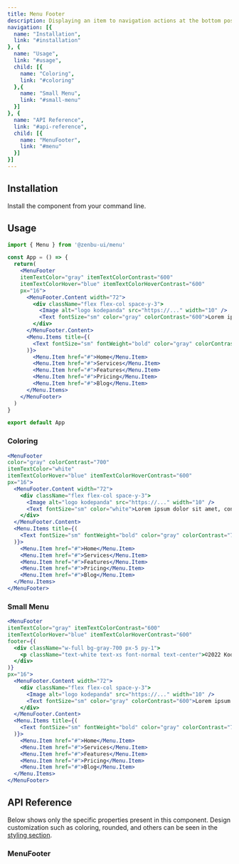 ```yaml
---
title: Menu Footer
description: Displaying an item to navigation actions at the bottom position.
navigation: [{
  name: "Installation",
  link: "#installation"
}, {
  name: "Usage",
  link: "#usage",
  child: [{
    name: "Coloring",
    link: "#coloring"
  },{
    name: "Small Menu",
    link: "#small-menu"
  }]
}, {
  name: "API Reference",
  link: "#api-reference",
  child: [{
    name: "MenuFooter",
    link: "#menu"
  }]
}]
---
```


<PreviewMenuFooter />

## Installation
Install the component from your command line.

<NpmInstall packageName="@zenbu-ui/menu" />

## Usage

```jsx
import { Menu } from '@zenbu-ui/menu'

const App = () => {
  return(
    <MenuFooter
    itemTextColor="gray" itemTextColorContrast="600"
    itemTextColorHover="blue" itemTextColorHoverContrast="600"
    px="16">
      <MenuFooter.Content width="72">
        <div className="flex flex-col space-y-3">
          <Image alt="logo kodepanda" src="https://..." width="10" />
          <Text fontSize="sm" color="gray" colorContrast="600">Lorem ipsum dolor sit amet, consectetur adipiscing elit, sed do eiusmod tempor incididunt ut labore et dolore magna aliqua.</Text>
        </div>
      </MenuFooter.Content>
      <Menu.Items title={(
        <Text fontSize="sm" fontWeight="bold" color="gray" colorContrast="700" mb="4">Menu</Text>
      )}>
        <Menu.Item href="#">Home</Menu.Item>
        <Menu.Item href="#">Services</Menu.Item>
        <Menu.Item href="#">Features</Menu.Item>
        <Menu.Item href="#">Pricing</Menu.Item>
        <Menu.Item href="#">Blog</Menu.Item>
      </Menu.Items>
    </MenuFooter>
  )
}

export default App
```

### Coloring
<PreviewMenuFooterColoring />

```jsx
<MenuFooter
color="gray" colorContrast="700"
itemTextColor="white"
itemTextColorHover="blue" itemTextColorHoverContrast="600"
px="16">
  <MenuFooter.Content width="72">
    <div className="flex flex-col space-y-3">
      <Image alt="logo kodepanda" src="https://..." width="10" />
      <Text fontSize="sm" color="white">Lorem ipsum dolor sit amet, consectetur adipiscing elit, sed do eiusmod tempor incididunt ut labore et dolore magna aliqua.</Text>
    </div>
  </MenuFooter.Content>
  <Menu.Items title={(
    <Text fontSize="sm" fontWeight="bold" color="gray" colorContrast="700" mb="4">Menu</Text>
  )}>
    <Menu.Item href="#">Home</Menu.Item>
    <Menu.Item href="#">Services</Menu.Item>
    <Menu.Item href="#">Features</Menu.Item>
    <Menu.Item href="#">Pricing</Menu.Item>
    <Menu.Item href="#">Blog</Menu.Item>
  </Menu.Items>
</MenuFooter>
```

### Small Menu
<PreviewMenuFooterSmall />

```jsx
<MenuFooter
itemTextColor="gray" itemTextColorContrast="600"
itemTextColorHover="blue" itemTextColorHoverContrast="600"
footer={(
  <div className="w-full bg-gray-700 px-5 py-1">
    <p className="text-white text-xs font-normal text-center">©2022 Kodepanda Kreasi Media</p>
  </div>
)}
px="16">
  <MenuFooter.Content width="72">
    <div className="flex flex-col space-y-3">
      <Image alt="logo kodepanda" src="https://..." width="10" />
      <Text fontSize="sm" color="gray" colorContrast="600">Lorem ipsum dolor sit amet, consectetur adipiscing elit, sed do eiusmod tempor incididunt ut labore et dolore magna aliqua.</Text>
    </div>
  </MenuFooter.Content>
  <Menu.Items title={(
    <Text fontSize="sm" fontWeight="bold" color="gray" colorContrast="700" mb="4">Menu</Text>
  )}>
    <Menu.Item href="#">Home</Menu.Item>
    <Menu.Item href="#">Services</Menu.Item>
    <Menu.Item href="#">Features</Menu.Item>
    <Menu.Item href="#">Pricing</Menu.Item>
    <Menu.Item href="#">Blog</Menu.Item>
  </Menu.Items>
</MenuFooter>
```

## API Reference
Below shows only the specific properties present in this component. Design customization such as coloring, rounded, and others can be seen in the [styling section](/docs/styling).

### MenuFooter
<MenuFooterProps />
